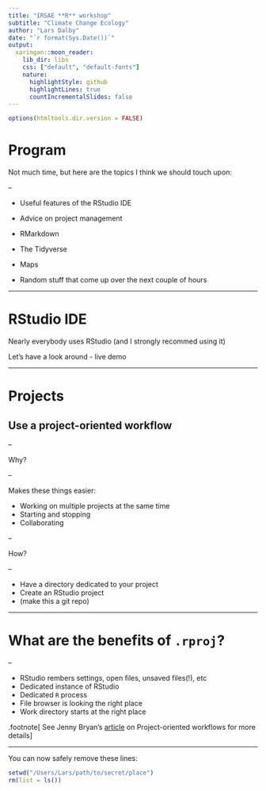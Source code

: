 ```yaml
---
title: "IRSAE **R** workshop"
subtitle: "Climate Change Ecology"
author: "Lars Dalby"
date: "`r format(Sys.Date())`"
output:
  xaringan::moon_reader:
    lib_dir: libs
    css: ["default", "default-fonts"]
    nature:
      highlightStyle: github
      highlightLines: true
      countIncrementalSlides: false
---
```


```r
options(htmltools.dir.version = FALSE)
```

# Program

Not much time, but here are the topics I think we should touch upon:

--

- Useful features of the RStudio IDE

- Advice on project management

- RMarkdown

- The Tidyverse

- Maps

- Random stuff that come up over the next couple of hours 

---

# RStudio IDE

Nearly everybody uses RStudio (and I strongly recommed using it)

Let's have a look around - live demo

---

# Projects

## Use a project-oriented workflow

--

Why?

--

Makes these things easier:

- Working on multiple projects at the same time
- Starting and stopping
- Collaborating

--

How?

--

- Have a directory dedicated to your project
- Create an RStudio project
- (make this a git repo)

---

# What are the benefits of `.rproj`?

--

- RStudio rembers settings, open files, unsaved files(!), etc
- Dedicated instance of RStudio
- Dedicated `R` process
- File browser is looking the right place
- Work directory starts at the right place


.footnote[
See Jenny Bryan's [article](https://www.tidyverse.org/articles/2017/12/workflow-vs-script/) on Project-oriented workflows for more details
]

---

You can now safely remove these lines:

```r
setwd("/Users/Lars/path/to/secret/place")
rm(list = ls())
```

